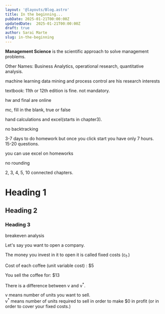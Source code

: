 ```yaml
---
layout: '@layouts/Blog.astro'
title: In the beginning...
pubDate: 2025-01-21T00:00:00Z 
updatedDate:  2025-01-21T00:00:00Z 
draft: true
author: Sarai Marte
slug: in-the-beginning
---
```


**Management Science** is the scientific approach to solve management problems.

Other Names: Business Analytics, operational research, quantitative analysis. 


machine learning data mining and process control are his research interests 

textbook:
11th or 12th edition is fine. not mandatory.

hw and final are online

mc, fill in the blank, true or false

hand calculations and excel(starts in chapter3).

no backtracking

3-7 days to do homework but once you click start you have only 7 hours. 15-20 questions.

you can use excel on homeworks

no rounding

2, 3, 4, 5, 10 connected chapters. 

# Heading 1

## Heading 2

### Heading 3

breakeven analysis 


Let's say you want to open a company. 

The money you invest in it to open it is called fixed costs (c<sub>f</sub>.)

Cost of each coffee (unit variable cost) : $5 

You sell the coffee for: $13

There is a difference between v and v<sup>*</sup>. 

v means number of units you want to sell.   
 v<sup>*</sup> means number of units required to sell in order to make $0 in profit (or in order to cover your fixed costs.)  
